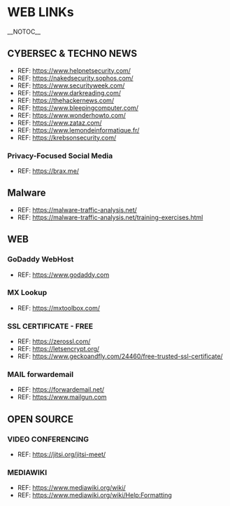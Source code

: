 = WEB LINKs =
__NOTOC__
<!-- This is a comment -->

== CYBERSEC & TECHNO NEWS ==
*REF: https://www.helpnetsecurity.com/
*REF: https://nakedsecurity.sophos.com/
*REF: https://www.securityweek.com/
*REF: https://www.darkreading.com/
*REF: https://thehackernews.com/
*REF: https://www.bleepingcomputer.com/
*REF: https://www.wonderhowto.com/
*REF: https://www.zataz.com/
*REF: https://www.lemondeinformatique.fr/
*REF: https://krebsonsecurity.com/

=== Privacy-Focused Social Media ===
*REF: https://brax.me/

== Malware ==
*REF: https://malware-traffic-analysis.net/
*REF: https://malware-traffic-analysis.net/training-exercises.html

== WEB ==
=== GoDaddy WebHost ===
*REF: https://www.godaddy.com

=== MX Lookup ===
*REF: https://mxtoolbox.com/

=== SSL CERTIFICATE - FREE ===
*REF: https://zerossl.com/
*REF: https://letsencrypt.org/
*REF: https://www.geckoandfly.com/24460/free-trusted-ssl-certificate/

=== MAIL forwardemail ===
*REF: https://forwardemail.net/
*REF: https://www.mailgun.com

== OPEN SOURCE ==
=== VIDEO CONFERENCING ===
*REF: https://jitsi.org/jitsi-meet/

=== MEDIAWIKI ===
*REF: https://www.mediawiki.org/wiki/
*REF: https://www.mediawiki.org/wiki/Help:Formatting
